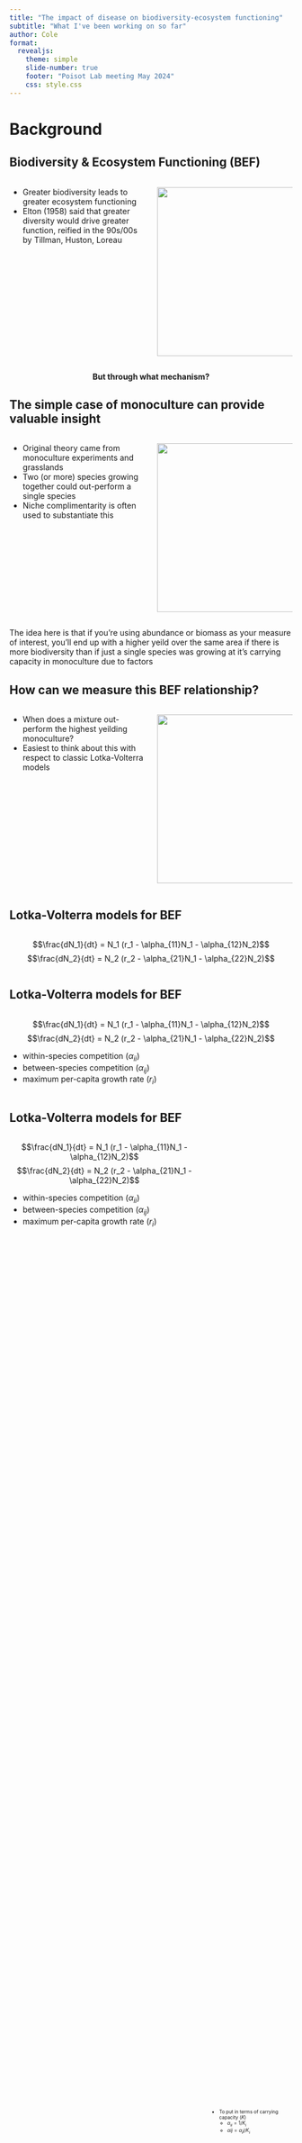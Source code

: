 ```yaml
---
title: "The impact of disease on biodiversity-ecosystem functioning"
subtitle: "What I've been working on so far"
author: Cole
format:
  revealjs: 
    theme: simple
    slide-number: true
    footer: "Poisot Lab meeting May 2024"
    css: style.css
---
```



# Background {.center}

## Biodiversity & Ecosystem Functioning (BEF) {.center}

::: columns
::: {.column width="50%"}

::: incremental
- Greater biodiversity leads to greater ecosystem functioning 
- Elton (1958) said that greater diversity would drive greater function, reified in the 90s/00s by Tillman, Huston, Loreau 
:::

:::

::: {.column width="50%"}

![](images/biodiverse-forest.avif){fig-align="right"width="500" height="300" bottom="50"}

:::
:::

::: {.fragment .fade-in style="text-align: center; margin-top: 0.5em"}
**But through what mechanism?**
:::


## The simple case of monoculture can provide valuable insight {.center}


::: columns
::: {.column width="50%"}

::: incremental
- Original theory came from monoculture experiments and grasslands
- Two (or more) species growing together could out-perform a single species 
- Niche complimentarity is often used to substantiate this
:::

:::

::: {.column width="50%"}

![](images/mono-vs-polyculture.jpg){fig-align="right"width="500" height="300" bottom="25"}

:::
:::

::: {.notes}
The idea here is that if you're using abundance or biomass as your measure of interest, you'll end up with a higher yeild over the same area if there is more biodiversity than if just a single species was growing at it's carrying capacity in monoculture due to factors 
:::

## How can we measure this BEF relationship? {.center}

::: columns
::: {.column width="50%"}
::: incremental
- When does a mixture out-perform the highest yeilding monoculture? 
- Easiest to think about this with respect to classic Lotka-Volterra models
:::
:::
::: {.column width="50%"}
![](images/mono-vs-polyculture.jpg){fig-align="right"width="500" height="300" bottom="25"}
:::
:::


## Lotka-Volterra models for BEF {.center}

::: columns
::: {.column width="70%"}
$$\frac{dN_1}{dt} = N_1 (r_1 - \alpha_{11}N_1 - \alpha_{12}N_2)$$
$$\frac{dN_2}{dt} = N_2 (r_2 - \alpha_{21}N_1 - \alpha_{22}N_2)$$
:::
:::

## Lotka-Volterra models for BEF {.center}

::: columns
::: {.column width="70%"}
$$\frac{dN_1}{dt} = N_1 (r_1 - \alpha_{11}N_1 - \alpha_{12}N_2)$$
$$\frac{dN_2}{dt} = N_2 (r_2 - \alpha_{21}N_1 - \alpha_{22}N_2)$$

- within-species competition $(\alpha_{ii})$ 
- between-species competition $(\alpha_{ij})$
- maximum per-capita growth rate ($r_i$)
:::
:::

## Lotka-Volterra models for BEF {.center}

::: {.columns style='display: flex !important; height: 90%;'}
::: {.column width="70%"}
$$\frac{dN_1}{dt} = N_1 (r_1 - \alpha_{11}N_1 - \alpha_{12}N_2)$$
$$\frac{dN_2}{dt} = N_2 (r_2 - \alpha_{21}N_1 - \alpha_{22}N_2)$$

- within-species competition $(\alpha_{ii})$ 
- between-species competition $(\alpha_{ij})$
- maximum per-capita growth rate ($r_i$)
:::
::: {.column style="width: 30%; font-size: 60%; display: flex; justify-content: center; align-items: center;"}
- To put in terms of carrying capacity $(K)$    
  - $\alpha_{ii} = 1/K_i$
  - $\alpha{ij} = \alpha_ij / K_i$
:::
:::

# Wavelets, DLMs, and variance decomposition, oh my!{.smaller}

## Regressing messy data{.smaller}

- signal vs noise
- how to approach extracting signal

## Wavelets, wavelet-packets, and DWT{.smaller}

- these things

## Maximal overlap wavelet-packet transformation

- go through high vs low pass filters 
- the math behind it

## Distributed lag models 

- what is a lag 
- why and how to fit a lag

# If one fits a model, one is obligated to forecast with it 

## Forecasting off a DLM

- some of the challenges
- why it's useful 

## Variance partitioning 

- an essential way to asses performance of the model 
- an even more essential way to understand the basic underpining of one's understanding of the process variance still to be modeled

# The annoying side-note of data availability 

## Data at present 

::: {.fragment .center-xy}
Fade in
:::

::: {.fragment .fade-out}
Fade out
:::

::: {.fragment .highlight-red}
Highlight red
:::

::: {.fragment .fade-in-then-out}
Fade in, then out
:::

::: {.fragment .fade-up}
Slide up while fading in
:::

# Contextualizing regression models with fully expanded spatial models 

## What else impacts disease transmission

- we can model these other processes for a small handful of diseases
- it's important to do so, so that we can actually nail down what we're really missing when we take a "hands over eyes" regression approach 

## Future aims to do so with flu case study 

